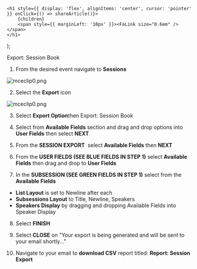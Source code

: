 

    <h1 style={{ display: 'flex', alignItems: 'center', cursor: 'pointer' }} onClick={() => shareArticle()}>
        {children} 
        <span style={{ marginLeft: '10px' }}><FaLink size="0.6em" /></span>
    </h1>
);

<ToastContainer />

<ClickableTitle>Export: Session Book</ClickableTitle>




1. From the desired event navigate to **Sessions**


![mceclip0.png](../../../resources/article-images/4938413269523-Export-Session-Book_1.png)


2. Select the **Export** icon


![mceclip0.png](../../../resources/article-images/4938413269523-Export-Session-Book_2.png)


3. Select **Export Option**then Export: Session Book


4. Select from **Available Fields** section and drag and drop options into **User Fields** then select **NEXT**


5. From the **SESSION EXPORT**  select **Available Fields** then **NEXT**


6. From the **USER FIELDS (SEE BLUE FIELDS IN STEP 1)** select **Available Fields** then drag and drop to **User Fields**


7. In the **SUBSESSION (SEE GREEN FIELDS IN STEP 1)** select from the **Available Fields**


* **List Layout** is set to Newline after each
* **Subsessions Layout** to Title, Newline, Speakers
* **Speakers Display** by dragging and dropping Available Fields into Speaker Display


8. Select **FINISH**


9. Select **CLOSE** on "Your export is being generated and will be sent to your email shortly..."


10. Navigate to your email to **download CSV** report titled: **Report: Session Export**



